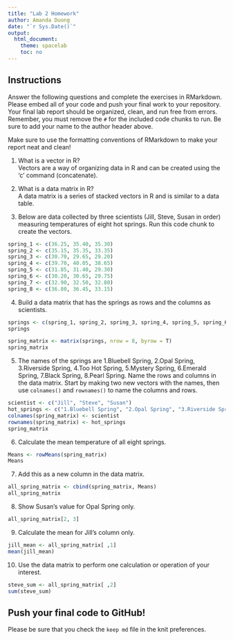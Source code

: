 ```yaml
---
title: "Lab 2 Homework"
author: Amanda Duong
date: "`r Sys.Date()`"
output:
  html_document:
    theme: spacelab
    toc: no
---
```


## Instructions
Answer the following questions and complete the exercises in RMarkdown. Please embed all of your code and push your final work to your repository. Your final lab report should be organized, clean, and run free from errors. Remember, you must remove the `#` for the included code chunks to run. Be sure to add your name to the author header above.  

Make sure to use the formatting conventions of RMarkdown to make your report neat and clean!  

1. What is a vector in R?  
Vectors are a way of organizing data in R and can be created using the 'c' command (concatenate). 

2. What is a data matrix in R?  
A data matrix is a series of stacked vectors in R and is similar to a data table. 

3. Below are data collected by three scientists (Jill, Steve, Susan in order) measuring temperatures of eight hot springs. Run this code chunk to create the vectors.  
```r
spring_1 <- c(36.25, 35.40, 35.30)
spring_2 <- c(35.15, 35.35, 33.35)
spring_3 <- c(30.70, 29.65, 29.20)
spring_4 <- c(39.70, 40.05, 38.65)
spring_5 <- c(31.85, 31.40, 29.30)
spring_6 <- c(30.20, 30.65, 29.75)
spring_7 <- c(32.90, 32.50, 32.80)
spring_8 <- c(36.80, 36.45, 33.15)
```

4. Build a data matrix that has the springs as rows and the columns as scientists.  

```r
springs <- c(spring_1, spring_2, spring_3, spring_4, spring_5, spring_6, spring_7, spring_8)
springs
```

```r
spring_matrix <- matrix(springs, nrow = 8, byrow = T)
spring_matrix
```
5. The names of the springs are 1.Bluebell Spring, 2.Opal Spring, 3.Riverside Spring, 4.Too Hot Spring, 5.Mystery Spring, 6.Emerald Spring, 7.Black Spring, 8.Pearl Spring. Name the rows and columns in the data matrix. Start by making two new vectors with the names, then use `colnames()` and `rownames()` to name the columns and rows.
 
```r
scientist <- c("Jill", "Steve", "Susan")
hot_springs <- c("1.Bluebell Spring", "2.Opal Spring", "3.Riverside Spring", "4.Too Hot spring", "5.Mystery Spring", "6.Emerald Spring", "7.Black Spring", "8.Pearl Spring")
colnames(spring_matrix) <- scientist
rownames(spring_matrix) <- hot_springs
spring_matrix
```

6. Calculate the mean temperature of all eight springs.
```r
Means <- rowMeans(spring_matrix)
Means
```
7. Add this as a new column in the data matrix.  
```r
all_spring_matrix <- cbind(spring_matrix, Means)
all_spring_matrix
```

8. Show Susan's value for Opal Spring only.
```r
all_spring_matrix[2, 3]
```

9. Calculate the mean for Jill's column only.  
```r
jill_mean <- all_spring_matrix[ ,1]
mean(jill_mean)
```


10. Use the data matrix to perform one calculation or operation of your interest.
```r
steve_sum <- all_spring_matrix[ ,2]
sum(steve_sum)
```

## Push your final code to GitHub!
Please be sure that you check the `keep md` file in the knit preferences.  